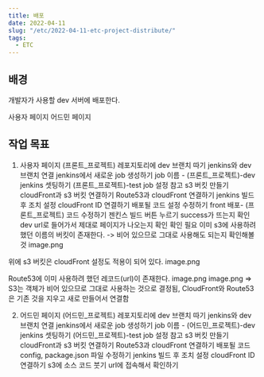 ```yaml
---
title: 배포
date: 2022-04-11
slug: "/etc/2022-04-11-etc-project-distribute/"
tags:
  - ETC
---
```


## 배경
개발자가 사용할 dev 서버에 배포한다.

사용자 페이지 
어드민 페이지 

## 작업 목표
1. 사용자 페이지
(프론트_프로젝트) 레포지토리에 dev 브랜치 따기
jenkins와 dev 브랜치 연결
jenkins에서 새로운 job 생성하기
job 이름 - (프론트_프로젝트)-dev
jenkins 셋팅하기
   (프론트_프로젝트)-test job 설정 참고
s3 버킷 만들기
cloudFront과 s3 버킷 연결하기
Route53과 cloudFront 연결하기
jenkins 빌드 후 조치 설정
cloudFront ID 연결하기
배포될 코드 설정 수정하기 
front 배포- (프론트_프로젝트) 코드 수정하기
젠킨스 빌드 버튼 누르기
success가 뜨는지 확인
dev url로 들어가서 제대로 페이지가 나오는지 확인
확인 필요
이미 s3에 사용하려 했던 이름의 버킷이 존재한다. 
-> 비어 있으므로 그대로 사용해도 되는지 확인해볼 것
image.png

위에 s3 버킷은 cloudFront 설정도 적용이 되어 있다.
image.png

Route53에 이미 사용하려 했던 레코드(url)이 존재한다.
image.png
image.png
=> S3는 객체가 비어 있으므로 그대로 사용하는 것으로 결정됨, CloudFront와 Route53은 기존 것을 지우고 새로 만들어서 연결함


2. 어드민 페이지
   (어드민_프로젝트) 레포지토리에 dev 브랜치 따기
jenkins와 dev 브랜치 연결
jenkins에서 새로운 job 생성하기
job 이름 - (어드민_프로젝트)-dev
jenkins 셋팅하기
   (어드민_프로젝트)-test job 설정 참고
s3 버킷 만들기
cloudFront과 s3 버킷 연결하기
Route53과 cloudFront 연결하기
배포될 코드 config, package.json 파일 수정하기
jenkins 빌드 후 조치 설정
cloudFront ID 연결하기
s3에 소스 코드 붓기
url에 접속해서 확인하기

